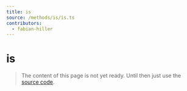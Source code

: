 ```yaml
---
title: is
source: /methods/is/is.ts
contributors:
  - fabian-hiller
---
```


# is

> The content of this page is not yet ready. Until then just use the [source code](https://github.com/fabian-hiller/valibot/blob/main/library/src/methods/is/is.ts).
